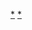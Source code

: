 {{portal box|足球|亞洲}}
{{year by category
|m=2
|c=0
|d=2
|y=1
|cat=亞洲足球
|sortkey=亞洲足球
|parent=亞洲足球賽季
|subcat=2021年亞洲體育
}}
[[Category:2021年足球|*]] 
[[Category:2021年亞洲體育|*]]